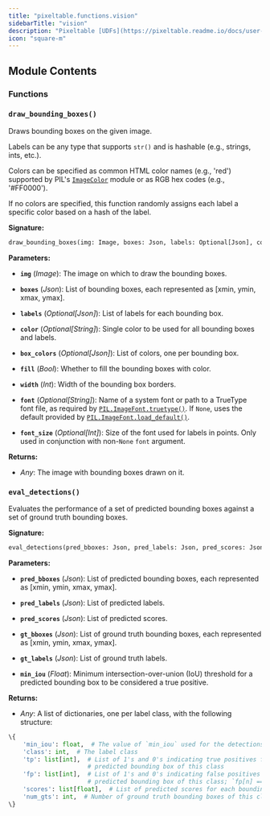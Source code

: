 ```yaml
---
title: "pixeltable.functions.vision"
sidebarTitle: "vision"
description: "Pixeltable [UDFs](https://pixeltable.readme.io/docs/user-defined-functions-udfs) for Computer Vision."
icon: "square-m"
---
```

## Module Contents

### Functions

### `draw_bounding_boxes()`

Draws bounding boxes on the given image.


Labels can be any type that supports `str()` and is hashable (e.g., strings, ints, etc.).

Colors can be specified as common HTML color names (e.g., 'red') supported by PIL's [`ImageColor`](https://pillow.readthedocs.io/en/stable/reference/ImageColor.html#imagecolor-module) module or as RGB hex codes (e.g., '#FF0000').

If no colors are specified, this function randomly assigns each label a specific color based on a hash of the label.


**Signature:**

```python
draw_bounding_boxes(img: Image, boxes: Json, labels: Optional[Json], color: Optional[String], box_colors: Optional[Json], fill: Bool, width: Int, font: Optional[String], font_size: Optional[Int]) -> Image
```

**Parameters:**

- **`img`** (*Image*): The image on which to draw the bounding boxes.

- **`boxes`** (*Json*): List of bounding boxes, each represented as \[xmin, ymin, xmax, ymax\].

- **`labels`** (*Optional[Json]*): List of labels for each bounding box.

- **`color`** (*Optional[String]*): Single color to be used for all bounding boxes and labels.

- **`box_colors`** (*Optional[Json]*): List of colors, one per bounding box.

- **`fill`** (*Bool*): Whether to fill the bounding boxes with color.

- **`width`** (*Int*): Width of the bounding box borders.

- **`font`** (*Optional[String]*): Name of a system font or path to a TrueType font file, as required by [`PIL.ImageFont.truetype()`](https://pillow.readthedocs.io/en/stable/reference/ImageFont.html#PIL.ImageFont.truetype). If `None`, uses the default provided by [`PIL.ImageFont.load_default()`](https://pillow.readthedocs.io/en/stable/reference/ImageFont.html#PIL.ImageFont.load_default).

- **`font_size`** (*Optional[Int]*): Size of the font used for labels in points. Only used in conjunction with non-`None` `font` argument.


**Returns:**

- *Any*: The image with bounding boxes drawn on it.


### `eval_detections()`

Evaluates the performance of a set of predicted bounding boxes against a set of ground truth bounding boxes.


**Signature:**

```python
eval_detections(pred_bboxes: Json, pred_labels: Json, pred_scores: Json, gt_bboxes: Json, gt_labels: Json, min_iou: Float) -> Json
```

**Parameters:**

- **`pred_bboxes`** (*Json*): List of predicted bounding boxes, each represented as \[xmin, ymin, xmax, ymax\].

- **`pred_labels`** (*Json*): List of predicted labels.

- **`pred_scores`** (*Json*): List of predicted scores.

- **`gt_bboxes`** (*Json*): List of ground truth bounding boxes, each represented as \[xmin, ymin, xmax, ymax\].

- **`gt_labels`** (*Json*): List of ground truth labels.

- **`min_iou`** (*Float*): Minimum intersection-over-union (IoU) threshold for a predicted bounding box to be considered a true positive.


**Returns:**

- *Any*: A list of dictionaries, one per label class, with the following structure:

``` python
\{
    'min_iou': float,  # The value of `min_iou` used for the detections
    'class': int,  # The label class
    'tp': list[int],  # List of 1's and 0's indicating true positives for each
                      # predicted bounding box of this class
    'fp': list[int],  # List of 1's and 0's indicating false positives for each
                      # predicted bounding box of this class; `fp[n] == 1 - tp[n]`
    'scores': list[float],  # List of predicted scores for each bounding box of this class
    'num_gts': int,  # Number of ground truth bounding boxes of this class
\}
```


